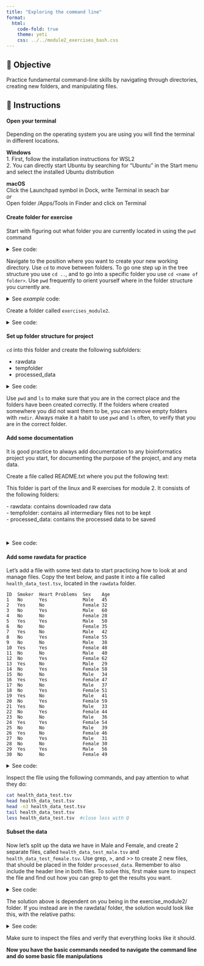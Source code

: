 ```yaml
---
title: "Exploring the command line"
format:
  html:
    code-fold: true
    theme: yeti
    css: ../../module2_exercises_bash.css
---
```


##  🎯 Objective

Practice fundamental command-line skills by navigating through directories, creating new folders, and manipulating files.

## 📝 Instructions

#### **Open your terminal**   
Depending on the operating system you are using you will find the terminal in different locations.  

<span class="info-box win">
    **Windows**  
    1. First, follow the installation instructions for WSL2  
    2. You can directly start Ubuntu by searching for "Ubuntu" in the Start menu and select the installed Ubuntu distribution
</span>

<span class="info-box mac">
    **macOS**  
    Click the Launchpad symbol in Dock, write Terminal in seach bar  
    *or*  
    Open folder /Apps/Tools in Finder and click on Terminal
</span>

#### **Create folder for exercise**
Start with figuring out what folder you are currently located in using the `pwd` command

<details>
  <summary>See code:</summary>
````bash
pwd
````
</details>

Navigate to the position where you want to create your new working directory. Use `cd` to move between folders. To go one step up in the tree structure you use `cd ..`, and to go into a specific folder you use `cd <name of folder>`. Use `pwd` frequently to orient yourself where in the folder structure you currently are. 

<details>
  <summary>See *example* code:</summary>
````bash
# Two step up, one step down into another folder:
cd ../../Documents/
````
</details>

Create a folder called `exercises_module2`.

<details>
  <summary>See code:</summary>
````bash
mkdir exercises_module2
````
</details>


#### **Set up folder structure for project**
 `cd` into this folder and create the following subfolders: 

* rawdata 
* tempfolder
* processed_data

<details>
  <summary>See code:</summary>
````bash
cd exercises_module2
mkdir rawdata
mkdir tempfolder
mkdir processed_data
````
</details>

Use `pwd` and `ls` to make sure that you are in the correct place and the folders have been created correctly. If the folders where created somewhere you did not want them to be, you can remove empty folders with `rmdir`. Always make it a habit to use `pwd` and `ls` often, to verify that you are in the correct folder.

#### **Add some documentation**
It is good practice to always add documentation to any bioinformatics project you start, for documenting the purpose of the project, and any meta data.

Create a file called README.txt where you put the following text:  

<div class="gray-box">
This folder is part of the linux and R exercises for module 2. It consists of the following folders:

\- rawdata: contains downloaded raw data   
\- tempfolder: contains all intermediary files not to be kept  
\- processed_data: contains the processed data to be saved
</div>

<br> 

<details>
  <summary>See code:</summary>
````bash
touch README.txt
nano README.txt
# write the text above, save with Ctrl+O, close with Ctrl+X
````
</details>

#### **Add some rawdata for practice**
Let's add a file with some test data to start practicing how to look at and manage files. Copy the text below, and paste it into a file called `health_data_test.tsv`, located in the `rawdata` folder.

```
ID  Smoker  Heart Problems  Sex    Age
1   No      Yes             Male   45
2   Yes     No              Female 32
3   No      Yes             Male   60
4   No      No              Female 28
5   Yes     Yes             Male   50
6   No      No              Female 35
7   Yes     No              Male   42
8   No      Yes             Female 55
9   No      No              Male   38
10  Yes     Yes             Female 48
11  No      No              Male   40
12  No      Yes             Female 62
13  Yes     No              Male   29
14  No      Yes             Female 58
15  No      No              Male   34
16  Yes     Yes             Female 47
17  No      No              Male   37
18  No      Yes             Female 51
19  Yes     No              Male   41
20  No      Yes             Female 59
21  Yes     No              Male   33
22  No      Yes             Female 44
23  No      No              Male   36
24  Yes     Yes             Female 54
25  No      No              Male   39
26  Yes     No              Female 46
27  No      Yes             Male   31
28  No      No              Female 30
29  Yes     Yes             Male   56
30  No      No              Female 49
```

<details>
  <summary>See code:</summary>
````bash
cd rawdata
touch health_data_test.tsv
nano health_data_test.tsv
# paste text by right-clicking, save with Ctrl+O, Ctrl+X
````
</details>

Inspect the file using the following commands, and pay attention to what they do:

````bash
cat health_data_test.tsv
head health_data_test.tsv
head -n3 health_data_test.tsv
tail health_data_test.tsv
less health_data_test.tsv  #close less with Q
````

#### **Subset the data**
Now let's split up the data we have in Male and Female, and create 2 separate files, called `health_data_test_male.tsv` and `health_data_test_female.tsv`. Use grep, >, and >> to create 2 new files, that should be placed in the folder `processed_data`. Remember to also include the header line in both files. To solve this, first make sure to inspect the file and find out how you can grep to get the results you want.

<details>
  <summary>See code:</summary>
````bash
cd ..  # make sure you are in the exercises_module2 folder 
grep ID rawdata/health_data_test.tsv > processed_data/health_data_test_male.tsv 
grep Male rawdata/health_data_test.tsv >> processed_data/health_data_test_male.tsv 

grep ID rawdata/health_data_test.tsv > processed_data/health_data_test_female.tsv 
grep Female rawdata/health_data_test.tsv >> processed_data/health_data_test_female.tsv 
````
</details>

The solution above is dependent on you being in the exercise_module2/ folder. If you instead are in the rawdata/ folder, the solution would look like this, with the relative paths:

<details>
  <summary>See code:</summary>
````bash
cd ..  # make sure you are in the exercises_module2 folder 
grep ID health_data_test.tsv > ../processed_data/health_data_test_male.tsv 
grep Male health_data_test.tsv >> ../processed_data/health_data_test_male.tsv 

grep ID health_data_test.tsv > ../processed_data/health_data_test_female.tsv 
grep Female health_data_test.tsv >> ../processed_data/health_data_test_female.tsv 
````
</details>

Make sure to inspect the files and verify that everything looks like it should.

**Now you have the basic commands needed to navigate the command line and do some basic file manipulations**